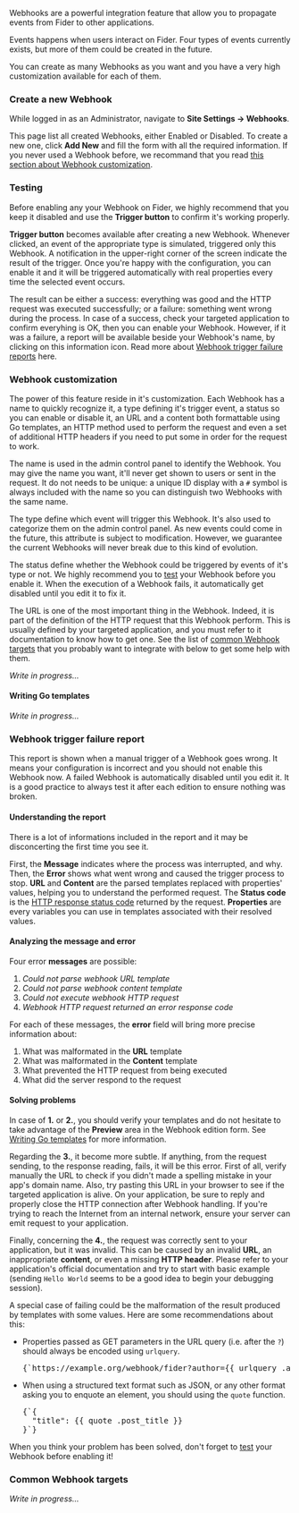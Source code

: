 Webhooks are a powerful integration feature that allow you to propagate events from Fider to other applications.

Events happens when users interact on Fider. Four types of events currently exists, but more of them could be created in the future.

You can create as many Webhooks as you want and you have a very high customization available for each of them.

### Create a new Webhook

While logged in as an Administrator, navigate to **Site Settings -> Webhooks**.

This page list all created Webhooks, either Enabled or Disabled. To create a new one, click **Add New** and fill the form with all the required information.
If you never used a Webhook before, we recommand that you read <a href="#webhook-customization">this section about Webhook customization</a>.

<h3 id="webhook-testing">Testing</h3>

Before enabling any your Webhook on Fider, we highly recommend that you keep it disabled and use the **Trigger button** to confirm it's working properly.

**Trigger button** becomes available after creating a new Webhook. Whenever clicked, an event of the appropriate type is simulated,
triggered only this Webhook. A notification in the upper-right corner of the screen indicate the result of the trigger. Once you're happy with the configuration,
you can enable it and it will be triggered automatically with real properties every time the selected event occurs.

The result can be either a success: everything was good and the HTTP request was executed successfully; or a failure: something went wrong during the process.
In case of a success, check your targeted application to confirm everyhing is OK, then you can enable your Webhook.
However, if it was a failure, a report will be available beside your Webhook's name, by clicking on this information icon.
Read more about [Webhook trigger failure reports](#webhook-trigger-failure-report) here.

<h3 id="webhook-customization">Webhook customization</h3>

The power of this feature reside in it's customization. Each Webhook has a name to quickly recognize it, a type defining it's trigger event, a status
so you can enable or disable it, an URL and a content both formattable using Go templates, an HTTP method used to perform the request and even a set of
additional HTTP headers if you need to put some in order for the request to work.

The name is used in the admin control panel to identify the Webhook. You may give the name you want, it'll never get shown to users or sent in the request.
It do not needs to be unique: a unique ID display with a `#` symbol is always included with the name so you can distinguish two Webhooks with the same name.

The type define which event will trigger this Webhook. It's also used to categorize them on the admin control panel. As new events could come in the future,
this attribute is subject to modification. However, we guarantee the current Webhooks will never break due to this kind of evolution.

The status define whether the Webhook could be triggered by events of it's type or not. We highly recommend you to [test](#webhook-testing) your Webhook before
you enable it. When the execution of a Webhook fails, it automatically get disabled until you edit it to fix it.

The URL is one of the most important thing in the Webhook. Indeed, it is part of the definition of the HTTP request that this Webhook perform.
This is usually defined by your targeted application, and you must refer to it documentation to know how to get one.
See the list of [common Webhook targets](#comment-webhook-targets) that you probably want to integrate with below to get some help with them.

_Write in progress..._

<h4 id="writing-go-templates">Writing Go templates</h4>

_Write in progress..._

<h3 id="webhook-trigger-failure-report">Webhook trigger failure report</h3>

This report is shown when a manual trigger of a Webhook goes wrong. It means your configuration is incorrect and you should not enable this Webhook now.
A failed Webhook is automatically disabled until you edit it. It is a good practice to always test it after each edition to ensure nothing was broken.

#### Understanding the report

There is a lot of informations included in the report and it may be disconcerting the first time you see it.

First, the **Message** indicates where the process was interrupted, and why. Then, the **Error** shows what went wrong and caused the trigger process to stop.
**URL** and **Content** are the parsed templates replaced with properties' values, helping you to understand the performed request.
The **Status code** is the [HTTP response status code](https://developer.mozilla.org/en-US/docs/Web/HTTP/Status) returned by the request.
**Properties** are every variables you can use in templates associated with their resolved values.

#### Analyzing the message and error

Four error **messages** are possible:
1. _Could not parse webhook URL template_
2. _Could not parse webhook content template_
3. _Could not execute webhook HTTP request_
4. _Webhook HTTP request returned an error response code_

For each of these messages, the **error** field will bring more precise information about:
1. What was malformated in the **URL** template
2. What was malformated in the **Content** template
3. What prevented the HTTP request from being executed
4. What did the server respond to the request

#### Solving problems

In case of **1.** or **2.**, you should verify your templates and do not hesitate to take advantage of the **Preview** area in the Webhook edition form.
See [Writing Go templates](#writing-go-templates) for more information.

Regarding the **3.**, it become more subtle. If anything, from the request sending, to the response reading, fails, it will be this error.
First of all, verify manually the URL to check if you didn't made a spelling mistake in your app's domain name.
Also, try pasting this URL in your browser to see if the targeted application is alive.
On your application, be sure to reply and properly close the HTTP connection after Webhook handling.
If you're trying to reach the Internet from an internal network, ensure your server can emit request to your application.

Finally, concerning the **4.**, the request was correctly sent to your application, but it was invalid. This can be caused by an invalid **URL**,
an inappropriate **content**, or even a missing **HTTP header**. Please refer to your application's official documentation and try to start with
basic example (sending `Hello World` seems to be a good idea to begin your debugging session).

A special case of failing could be the malformation of the result produced by templates with some values.
Here are some recommendations about this:
* Properties passed as GET parameters in the URL query (i.e. after the `?`) should always be encoded using `urlquery`.
  <pre>
  {`https://example.org/webhook/fider?author={{ urlquery .author_name }}`}
  </pre>
* When using a structured text format such as JSON, or any other format asking you to enquote an element, you should using the `quote` function.
  <pre>
  {`{
    "title": {{ quote .post_title }}
  }`}
  </pre>

When you think your problem has been solved, don't forget to [test](#webhook-testing) your Webhook before enabling it!

<h3 id="common-webhook-targets">Common Webhook targets</h3>

_Write in progress..._

